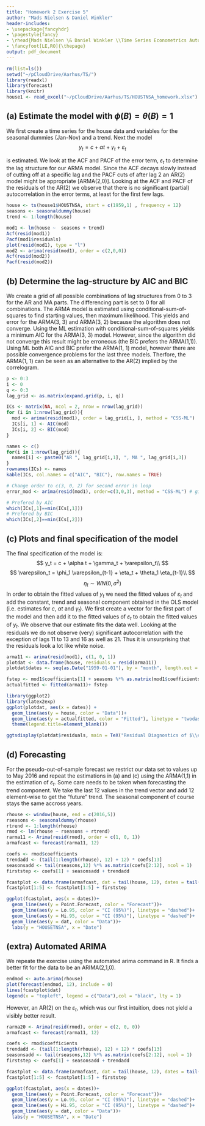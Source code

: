 ```yaml
---
title: "Homework 2 Exercise 5"
author: "Mads Nielsen & Daniel Winkler"
header-includes:
- \usepackage{fancyhdr}
- \pagestyle{fancy}
- \rhead{Mads Nielsen \& Daniel Winkler \\Time Series Econometrics Autumn 2017 \\ 201306163, 201701383}
- \fancyfoot[LE,RO]{\thepage}
output: pdf_document
---
```



```r
rm(list=ls())
setwd("~/pCloudDrive/Aarhus/TS/")
library(readxl)
library(forecast)
library(knitr)
house1 <- read_excel("~/pCloudDrive/Aarhus/TS/HOUSTNSA_homework.xlsx")
```


## (a) Estimate the model with $\phi(B) = \theta(B)=1$

We first create a time series for the house data and variables for the seasonal dummies (Jan-Nov) and a trend. Next the model
$$
y_t = c + \alpha t + \gamma_t + \varepsilon_t
$$

is estimated. We look at the ACF and PACF of the error term, $\varepsilon_t$ to determine the lag structure for our ARMA model. Since the ACF decays slowly instead of cutting off at a specific lag and the PACF cuts of after lag 2 an AR(2) model might be appropriate [ARMA(2,0)]. Looking at the ACF and PACF of the residuals of the AR(2) we observe that there is no significant (partial) autocorrelation in the error terms, at least for the first few lags.

```r
house <- ts(house1$HOUSTNSA, start = c(1959,1) , frequency = 12)
seasons <- seasonaldummy(house)
trend <- 1:length(house)

mod1 <- lm(house ~  seasons + trend)
Acf(resid(mod1))
Pacf(mod1$residuals)
plot(resid(mod1), type = "l")
mod2 <- arima(resid(mod1), order = c(2,0,0))
Acf(resid(mod2))
Pacf(resid(mod2))
```

## (b) Determine the lag-structure by AIC and BIC

We create a grid of all possible combinations of lag structures from 0 to 3 for the AR and MA parts. The differencing part is set to 0 for all combinations. The ARMA model is estimated using conditional-sum-of-squares to find starting values, then maximum likelihood. This yields and error for the ARMA(3, 3) and ARMA(3, 2) because the algorithm does not converge. Using the ML estimation with conditional-sum-of-squares yields a minimum AIC for the ARMA(3, 3) model. However, since the algorithm did not converge this result might be erroneous (the BIC prefers the ARMA(1,1)). Using ML both AIC and BIC prefer the ARMA(1, 1) model, however there are possible convergence problems for the last three models. Therfore, the ARMA(1, 1) can be seen as an alternative to the AR(2) implied by the correlogram.

```r
p <- 0:3
i <- 0
q <- 0:3
lag_grid <- as.matrix(expand.grid(p, i, q))

ICs <- matrix(NA, ncol = 2, nrow = nrow(lag_grid))
for (i in 1:nrow(lag_grid)){
  mod <- arima(resid(mod1), order = lag_grid[i, ], method = "CSS-ML")
  ICs[i, 1] <- AIC(mod)
  ICs[i, 2] <- BIC(mod)
}

names <- c()
for(i in 1:nrow(lag_grid)){
  names[i] <- paste0("AR ", lag_grid[i,1], ", MA ", lag_grid[i,3])
}
rownames(ICs) <- names
kable(ICs, col.names = c("AIC", "BIC"), row.names = TRUE)

# Change order to c(3, 0, 2) for second error in loop
error_mod <- arima(resid(mod1), order=c(3,0,3), method = "CSS-ML") # gives error!

# Prefered by AIC
which(ICs[,1]==min(ICs[,1]))
# Prefered by BIC
which(ICs[,2]==min(ICs[,2]))

```

## (c) Plots and final specification of the model

The final specification of the model is:
$$
y_t = c + \alpha t + \gamma_t + \varepsilon_t\\
$$
$$
\varepsilon_t = \phi_1 \varepsilon_{t-1} + \eta_t  + \theta_1 \eta_{t-1}\\
$$
$$
\eta_t \sim WN(0, \sigma^2)
$$
 In order to obtain the fitted values of $y_t$ we need the fitted values of $\varepsilon_t$ and add the constant, trend and seasonal component obtained in the OLS model (i.e. estimates for $c,\ \alpha t\ \text{and}\ \gamma_t$). We first create a vector for the first part of the model and then add it to the fitted values of $\varepsilon_t$ to obtain the fitted values of $y_t$. We observe that our estimate fits the data well. Looking at the residuals we do not observe (very) significant autocorrelation with the exception of lags 11 to 13 and 16 as well as 21. Thus it is unsurprising that the residuals look a lot like white noise.
 
```r
arma11 <- arima(resid(mod1), c(1, 0, 1))
plotdat <- data.frame(house, residuals = resid(arma11))
plotdat$dates <- seq(as.Date("1959-01-01"), by = "month", length.out = length(house))

fstep <- mod1$coefficients[1] + seasons %*% as.matrix(mod1$coefficients[2:12], ncol = 1) + trend * mod1$coefficients[13] 
actualfitted <- fitted(arma11)+ fstep

library(ggplot2)
library(latex2exp)
ggplot(plotdat, aes(x = dates)) + 
  geom_line(aes(y = house, color = "Data"))+
  geom_line(aes(y = actualfitted, color = "Fitted"), linetype = "twodash")+
  theme(legend.title=element_blank())

ggtsdisplay(plotdat$residuals, main = TeX("Residual Diagnostics of $\\eta_t$"))
```


## (d) Forecasting

For the pseudo-out-of-sample forecast we restrict our data set to values up to May 2016 and repeat the estimations in (a) and (c) using the ARMA(1,1) in the estimation of $\varepsilon_t$. Some care needs to be taken when forecasting the trend component. We take the last 12 values in the trend vector and add 12 element-wise to get the "future" trend. The seasonal component of course stays the same accross years. 

```r
rhouse <- window(house, end = c(2016,5))
rseasons <- seasonaldummy(rhouse)
rtrend <- 1:length(rhouse)
rmod <- lm(rhouse ~ rseasons + rtrend)
rarma11 <- Arima(resid(rmod), order = c(1, 0, 1))
armafcast <- forecast(rarma11, 12)

coefs <- rmod$coefficients
trendadd <- (tail(1:length(rhouse), 12) + 12) * coefs[13]
seasonsadd <- tail(rseasons,12) %*% as.matrix(coefs[2:12], ncol = 1) 
firststep <- coefs[1] + seasonsadd + trendadd

fcastplot <- data.frame(armafcast, dat = tail(house, 12), dates = tail(plotdat$dates, 12))
fcastplot[1:5] <- fcastplot[1:5] + firststep

ggplot(fcastplot, aes(x = dates))+
  geom_line(aes(y = Point.Forecast, color = "Forecast"))+
  geom_line(aes(y = Lo.95, color = "CI (95%)"), linetype = "dashed")+
  geom_line(aes(y = Hi.95, color = "CI (95%)"), linetype = "dashed")+
  geom_line(aes(y = dat, color = "Data"))+
  labs(y = "HOUSETNSA", x = "Date")
```


## (extra) Automated ARIMA

We repeate the exercise using the automated arima command in R. It finds a better fit for the data to be an ARIMA(2,1,0).

```r
endmod <- auto.arima(rhouse)
plot(forecast(endmod, 12), include = 0)
lines(fcastplot$dat)
legend(x = "topleft", legend = c("Data"),col = "black", lty = 1)
```

However, an AR(2) on the $\varepsilon_t$, which was our first intuition, does not yield a visibly better result. 

```r
rarma20 <- Arima(resid(rmod), order = c(2, 0, 0))
armafcast <- forecast(rarma11, 12)

coefs <- rmod$coefficients
trendadd <- (tail(1:length(rhouse), 12) + 12) * coefs[13]
seasonsadd <- tail(rseasons,12) %*% as.matrix(coefs[2:12], ncol = 1) 
firststep <- coefs[1] + seasonsadd + trendadd

fcastplot <- data.frame(armafcast, dat = tail(house, 12), dates = tail(plotdat$dates, 12))
fcastplot[1:5] <- fcastplot[1:5] + firststep

ggplot(fcastplot, aes(x = dates))+
  geom_line(aes(y = Point.Forecast, color = "Forecast"))+
  geom_line(aes(y = Lo.95, color = "CI (95%)"), linetype = "dashed")+
  geom_line(aes(y = Hi.95, color = "CI (95%)"), linetype = "dashed")+
  geom_line(aes(y = dat, color = "Data"))+
  labs(y = "HOUSETNSA", x = "Date")
```

